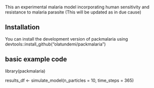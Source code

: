 This an experimental malaria model incorporating human sensitivity and resistance to malaria parasite (This will be updated as in due cause)

## Installation

You can install the development version of packmalaria using devtools::install_github("olatundemi/packmalaria")


## basic example code

library(packmalaria)

results_df <- simulate_model(n_particles = 10, time_steps = 365)


